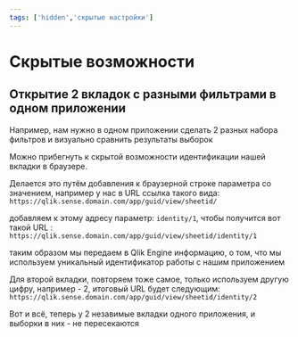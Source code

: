 ---
tags: ['hidden','скрытые настройки']
---

# Скрытые возможности

## Открытие 2 вкладок с разными фильтрами в одном приложении

Например, нам нужно в одном приложении сделать 2 разных набора фильтров и визуально сравнить результаты выборок

Можно прибегнуть к скрытой возможности идентификации нашей вкладки в браузере.

Делается это путём добавления к браузерной строке параметра со значением,
например у нас в URL ссылка такого вида: `https://qlik.sense.domain.com/app/guid/view/sheetid/`

добавляем к этому адресу параметр: `identity/1`, чтобы получится вот такой URL : `https://qlik.sense.domain.com/app/guid/view/sheetid/identity/1`

таким образом мы передаем в Qlik Engine информацию, о том, что мы используем уникальный идентификатор работы с нашим приложением

Для второй вкладки, повторяем тоже самое, только используем другую цифру, например - 2, итоговый URL будет следующим: `https://qlik.sense.domain.com/app/guid/view/sheetid/identity/2`

Вот и всё, теперь у 2 незавимые вкладки одного приложения, и выборки в них - не пересекаются
